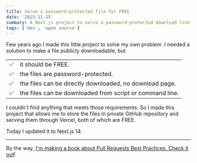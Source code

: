 ```yaml
---
title: Serve a password-protected file for FREE
date: '2023-11-15'
summary: A Next.js project to serve a password-protected download link
tags: ['dev', 'open source']
---
```


Few years ago I made this little project to solve my own problem. I needed a solution to make a file publicly downloadable, but

|     |                                                          |
| --- | -------------------------------------------------------- |
| ✅  | it should be FREE.                                       |
| ✅  | the files are password-protected.                        |
| ✅  | the files can be directly downloaded, no download page.  |
| ✅  | the files can be downloaded from script or command line. |

I couldn't find anything that meets those requirements. So I made this project that allows me to store the files in private GitHub repository and serving them through Vercel, both of which are FREE.

Today I updated it to Next.js 14.

---

By the way, [I'm making a book about Pull Requests Best Practices. Check it out](https://pr.nico.fyi)!
